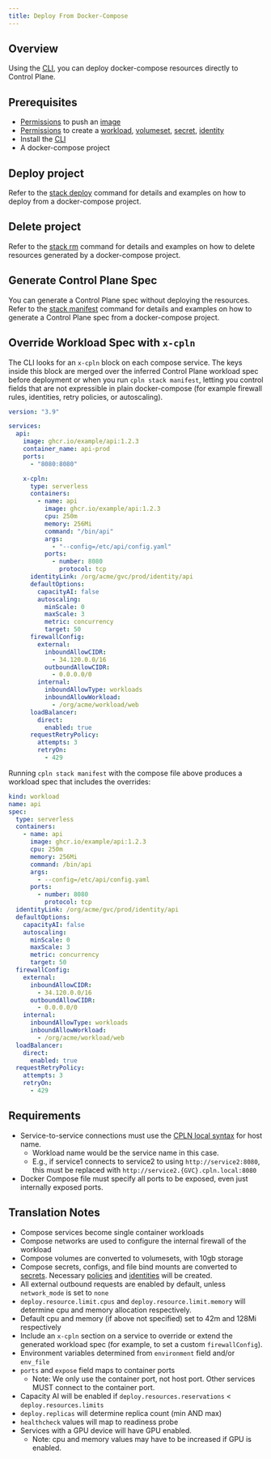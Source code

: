 ```yaml
---
title: Deploy From Docker-Compose
---
```


## Overview

Using the [CLI](/reference/cli), you can deploy docker-compose resources directly to Control Plane.

## Prerequisites

- [Permissions](/reference/policy#permissions) to push an [image](/reference/image)
- [Permissions](/reference/policy#permissions) to create a [workload](/reference/workload), [volumeset](/reference/volumeset), [secret](/reference/secret), [identity](/reference/identity)
- Install the [CLI](/reference/cli)
- A docker-compose project

## Deploy project

Refer to the [stack deploy](/reference/cli#stack-deploy) command for details and examples on how to deploy from a docker-compose project.

## Delete project

Refer to the [stack rm](/reference/cli#stack-rm) command for details and examples on how to delete resources generated by a docker-compose project.

## Generate Control Plane Spec

You can generate a Control Plane spec without deploying the resources. Refer to the [stack manifest](/reference/cli#stack-manifest) command for details and examples on how to generate a Control Plane spec from a docker-compose project.

## Override Workload Spec with `x-cpln`

The CLI looks for an `x-cpln` block on each compose service. The keys inside this block are merged over the inferred Control Plane workload spec before deployment or when you run `cpln stack manifest`, letting you control fields that are not expressible in plain docker-compose (for example firewall rules, identities, retry policies, or autoscaling).

```yaml
version: "3.9"

services:
  api:
    image: ghcr.io/example/api:1.2.3
    container_name: api-prod
    ports:
      - "8080:8080"

    x-cpln:
      type: serverless
      containers:
        - name: api
          image: ghcr.io/example/api:1.2.3
          cpu: 250m
          memory: 256Mi
          command: "/bin/api"
          args:
            - "--config=/etc/api/config.yaml"
          ports:
            - number: 8080
              protocol: tcp
      identityLink: /org/acme/gvc/prod/identity/api
      defaultOptions:
        capacityAI: false
        autoscaling:
          minScale: 0
          maxScale: 3
          metric: concurrency
          target: 50
      firewallConfig:
        external:
          inboundAllowCIDR:
            - 34.120.0.0/16
          outboundAllowCIDR:
            - 0.0.0.0/0
        internal:
          inboundAllowType: workloads
          inboundAllowWorkload:
            - /org/acme/workload/web
      loadBalancer:
        direct:
          enabled: true
      requestRetryPolicy:
        attempts: 3
        retryOn:
          - 429
```

Running `cpln stack manifest` with the compose file above produces a workload spec that includes the overrides:

```yaml
kind: workload
name: api
spec:
  type: serverless
  containers:
    - name: api
      image: ghcr.io/example/api:1.2.3
      cpu: 250m
      memory: 256Mi
      command: /bin/api
      args:
        - --config=/etc/api/config.yaml
      ports:
        - number: 8080
          protocol: tcp
  identityLink: /org/acme/gvc/prod/identity/api
  defaultOptions:
    capacityAI: false
    autoscaling:
      minScale: 0
      maxScale: 3
      metric: concurrency
      target: 50
  firewallConfig:
    external:
      inboundAllowCIDR:
        - 34.120.0.0/16
      outboundAllowCIDR:
        - 0.0.0.0/0
    internal:
      inboundAllowType: workloads
      inboundAllowWorkload:
        - /org/acme/workload/web
  loadBalancer:
    direct:
      enabled: true
  requestRetryPolicy:
    attempts: 3
    retryOn:
      - 429
```

## Requirements

- Service-to-service connections must use the [CPLN local syntax](/guides/service-to-service#service-endpoint-syntax) for host name.
  - Workload name would be the service name in this case.
  - E.g., if service1 connects to service2 to using `http://service2:8080`, this must be replaced with `http://service2.{GVC}.cpln.local:8080`
- Docker Compose file must specify all ports to be exposed, even just internally exposed ports.

## Translation Notes

- Compose services become single container workloads
- Compose networks are used to configure the internal firewall of the workload
- Compose volumes are converted to volumesets, with 10gb storage
- Compose secrets, configs, and file bind mounts are converted to [secrets](/reference/secret). Necessary [policies](/reference/policy) and [identities](/reference/identity) will be created.
- All external outbound requests are enabled by default, unless `network_mode` is set to `none`
- `deploy.resource.limit.cpus` and `deploy.resource.limit.memory` will determine cpu and memory allocation respectively.
- Default cpu and memory (if above not specified) set to 42m and 128Mi respectively
- Include an `x-cpln` section on a service to override or extend the generated workload spec (for example, to set a custom `firewallConfig`).
- Environment variables determined from `environment` field and/or `env_file`
- `ports` and `expose` field maps to container ports
  - Note: We only use the container port, not host port. Other services MUST connect to the container port.
- Capacity AI will be enabled if `deploy.resources.reservations` < `deploy.resources.limits`
- `deploy.replicas` will determine replica count (min AND max)
- `healthcheck` values will map to readiness probe
- Services with a GPU device will have GPU enabled.
  - Note: cpu and memory values may have to be increased if GPU is enabled.
